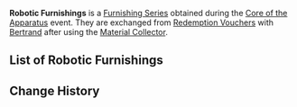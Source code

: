 {{Terminology Infobox
|image = Item Traveling Horned Owl.png
|type  = Furnishing Series
|event = Core of the Apparatus
}}
'''Robotic Furnishings''' is a [[Furnishing Series]] obtained during the [[Core of the Apparatus]] event. They are exchanged from [[Redemption Vouchers]] with [[Bertrand]] after using the [[Material Collector]].

==List of Robotic Furnishings==
{{Furnishings by Category Table|Robotic Furnishings|header=[[Furnishings]] in the Robotic Furnishings Series}}

==Change History==
{{Change History|2.7}}
[[Category:Robotic Furnishings| ]]